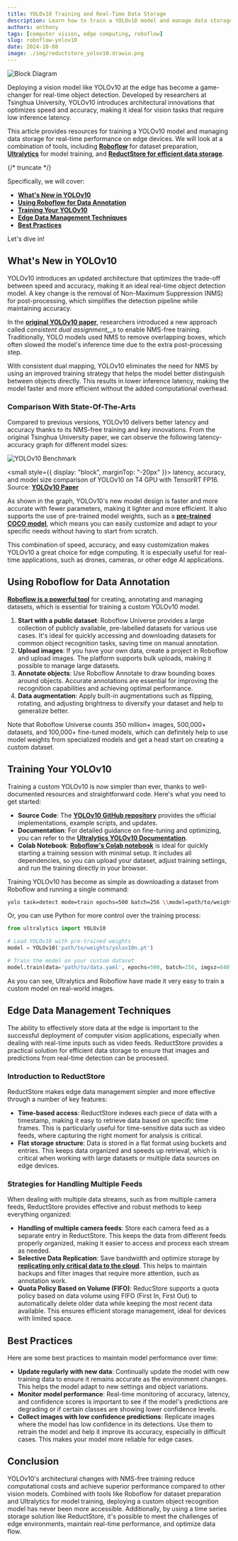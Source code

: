 ```yaml
---
title: YOLOv10 Training and Real-Time Data Storage
description: Learn how to train a YOLOv10 model and manage data storage for real-time performance on edge devices using Roboflow, Ultralytics, and ReductStore.
authors: anthony
tags: [computer vision, edge computing, roboflow]
slug: roboflow-yolov10
date: 2024-10-08
image: ./img/reductstore_yolov10.drawio.png
---
```


![Block Diagram](./img/reductstore_yolov10.drawio.png)

Deploying a vision model like YOLOv10 at the edge has become a game-changer for real-time object detection. Developed by researchers at Tsinghua University, YOLOv10 introduces architectural innovations that optimizes speed and accuracy, making it ideal for vision tasks that require low inference latency.

This article provides resources for training a YOLOv10 model and managing data storage for real-time performance on edge devices. We will look at a combination of tools, including [**Roboflow**](https://roboflow.com/) for dataset preparation, [**Ultralytics**](https://www.ultralytics.com/) for model training, and [**ReductStore for efficient data storage**](/blog/roboflow-reductstore).

{/* truncate */}

Specifically, we will cover:

- [**What's New in YOLOv10**](#whats-new-in-yolov10)
- [**Using Roboflow for Data Annotation**](#using-roboflow-for-data-annotation)
- [**Training Your YOLOv10**](#training-your-yolov10)
- [**Edge Data Management Techniques**](#edge-data-management-techniques)
- [**Best Practices**](#best-practices)

Let's dive in!

## What's New in YOLOv10

YOLOv10 introduces an updated architecture that optimizes the trade-off between speed and accuracy, making it an ideal real-time object detection model. A key change is the removal of Non-Maximum Suppression (NMS) for post-processing, which simplifies the detection pipeline while maintaining accuracy.

In the [**original YOLOv10 paper**](https://arxiv.org/pdf/2405.14458), researchers introduced a new approach called _consistent_ _dual assignment\_\_s_ to enable NMS-free training. Traditionally, YOLO models used NMS to remove overlapping boxes, which often slowed the model's inference time due to the extra post-processing step.

With consistent dual mapping, YOLOv10 eliminates the need for NMS by using an improved training strategy that helps the model better distinguish between objects directly. This results in lower inference latency, making the model faster and more efficient without the added computational overhead.

### Comparison With State-Of-The-Arts

Compared to previous versions, YOLOv10 delivers better latency and accuracy thanks to its NMS-free training and key innovations. From the original Tsinghua University paper, we can observe the following latency-accuracy graph for different model sizes:

![YOLOv10 Benchmark](./img/benchmark.png)

<small style={{ display: "block", marginTop: "-20px" }}>
  latency, accuracy, and model size comparison of YOLOv10 on T4 GPU with
  TensorRT FP16. Source: [**YOLOv10 Paper**](https://arxiv.org/pdf/2405.14458)
</small>

As shown in the graph, YOLOv10's new model design is faster and more accurate with fewer parameters, making it lighter and more efficient. It also supports the use of pre-trained model weights, such as a [**pre-trained COCO model**](https://github.com/THU-MIG/yolov10/releases), which means you can easily customize and adapt to your specific needs without having to start from scratch.

This combination of speed, accuracy, and easy customization makes YOLOv10 a great choice for edge computing. It is especially useful for real-time applications, such as drones, cameras, or other edge AI applications.

## Using Roboflow for Data Annotation

[**Roboflow is a powerful tool**](/blog/roboflow-reductstore#benefits-of-using-roboflow-inference) for creating, annotating and managing datasets, which is essential for training a custom YOLOv10 model.

1.  **Start with a public dataset**: Roboflow Universe provides a large collection of publicly available, pre-labelled datasets for various use cases. It's ideal for quickly accessing and downloading datasets for common object recognition tasks, saving time on manual annotation.
2.  **Upload images**: If you have your own data, create a project in Roboflow and upload images. The platform supports bulk uploads, making it possible to manage large datasets.
3.  **Annotate objects**: Use Roboflow Annotate to draw bounding boxes around objects. Accurate annotations are essential for improving the recognition capabilities and achieving optimal performance.
4.  **Data augmentation**: Apply built-in augmentations such as flipping, rotating, and adjusting brightness to diversify your dataset and help to generalize better.

Note that Roboflow Universe counts 350 million+ images, 500,000+ datasets, and 100,000+ fine-tuned models, which can definitely help to use model weights from specialized models and get a head start on creating a custom dataset.

## Training Your YOLOv10

Training a custom YOLOv10 is now simpler than ever, thanks to well-documented resources and straightforward code. Here's what you need to get started:

- **Source Code**: The [**YOLOv10 GitHub repository**](https://github.com/THU-MIG/yolov10) provides the official implementations, example scripts, and updates.
- **Documentation**: For detailed guidance on fine-tuning and optimizing, you can refer to the [**Ultralytics YOLOv10 Documentation**](https://docs.ultralytics.com/models/yolov10/).
- **Colab Notebook**: [**Roboflow's Colab notebook**](https://colab.research.google.com/github/roboflow/notebooks/blob/main/notebooks/train-yolov10-object-detection-on-custom-dataset.ipynb) is ideal for quickly starting a training session with minimal setup. It includes all dependencies, so you can upload your dataset, adjust training settings, and run the training directly in your browser.

Training YOLOv10 has become as simple as downloading a dataset from Roboflow and running a single command:

```bash
yolo task=detect mode=train epochs=500 batch=256 \\model=path/to/weights/yolov10n.pt \\data=path/to/data.yaml
```

Or, you can use Python for more control over the training process:

```python
from ultralytics import YOLOv10

# Load YOLOv10 with pre-trained weights
model = YOLOv10('path/to/weights/yolov10n.pt')

# Train the model on your custom dataset
model.train(data='path/to/data.yaml', epochs=500, batch=256, imgsz=640)
```

As you can see, Ultralytics and Roboflow have made it very easy to train a custom model on real-world images.

## Edge Data Management Techniques

The ability to effectively store data at the edge is important to the successful deployment of computer vision applications, especially when dealing with real-time inputs such as video feeds. ReductStore provides a practical solution for efficient data storage to ensure that images and predictions from real-time detection can be processed.

### Introduction to ReductStore

ReductStore makes edge data management simpler and more effective through a number of key features:

- **Time-based access**: ReductStore indexes each piece of data with a timestamp, making it easy to retrieve data based on specific time frames. This is particularly useful for time-sensitive data such as video feeds, where capturing the right moment for analysis is critical.
- **Flat storage structure**: Data is stored in a flat format using buckets and entries. This keeps data organized and speeds up retrieval, which is critical when working with large datasets or multiple data sources on edge devices.

### Strategies for Handling Multiple Feeds

When dealing with multiple data streams, such as from multiple camera feeds, ReductStore provides effective and robust methods to keep everything organized:

- **Handling of multiple camera feeds**: Store each camera feed as a separate entry in ReductStore. This keeps the data from different feeds properly organized, making it easier to access and process each stream as needed.
- **Selective Data Replication**: Save bandwidth and optimize storage by [**replicating only critical data to the cloud**](/blog/roboflow-reductstore#selective-data-replication-to-the-cloud). This helps to maintain backups and filter images that require more attention, such as annotation work.
- **Quota Policy Based on Volume (FIFO)**: ReducStore supports a quota policy based on data volume using FIFO (First In, First Out) to automatically delete older data while keeping the most recent data available. This ensures efficient storage management, ideal for devices with limited space.

## Best Practices

Here are some best practices to maintain model performance over time:

- **Update regularly with new data**: Continually update the model with new training data to ensure it remains accurate as the environment changes. This helps the model adapt to new settings and object variations.
- **Monitor** **model performance**: Real-time monitoring of accuracy, latency, and confidence scores is important to see if the model's predictions are degrading or if certain classes are showing lower confidence levels.
- **Collect images with low confidence predictions**: Replicate images where the model has low confidence in its detections. Use them to retrain the model and help it improve its accuracy, especially in difficult cases. This makes your model more reliable for edge cases.

## Conclusion

YOLOv10's architectural changes with NMS-free training reduce computational costs and achieve superior performance compared to other vision models. Combined with tools like Roboflow for dataset preparation and Ultralytics for model training, deploying a custom object recognition model has never been more accessible. Additionally, by using a time series storage solution like ReductStore, it's possible to meet the challenges of edge environments, maintain real-time performance, and optimize data flow.
